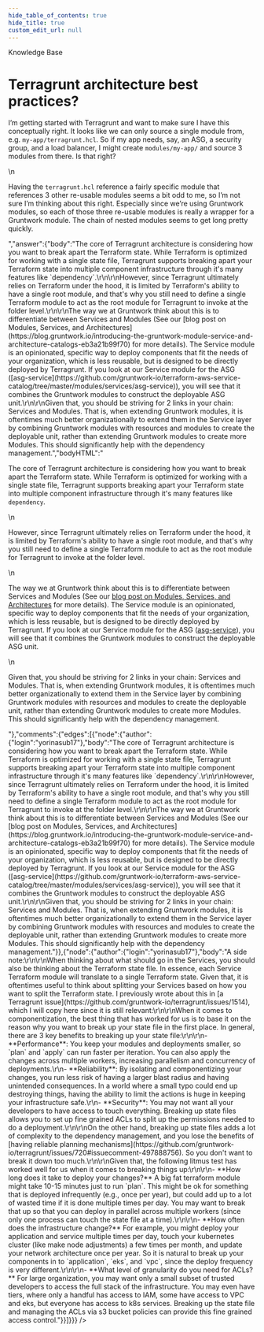 ```yaml
---
hide_table_of_contents: true
hide_title: true
custom_edit_url: null
---
```



<CenterLayout>
<span class="title">Knowledge Base</span>
<h1>Terragrunt architecture best practices?</h1>
<GitHub json={{"id":"D_kwDOF8slf84APcua","number":402,"author":{"login":"yorinasub17"},"title":"Terragrunt architecture best practices?","body":"I’m getting started with Terragrunt and want to make sure I have this conceptually right. It looks like we can only source a single module from, e.g. `my-app/terragrunt.hcl`. So if my app needs, say, an ASG, a security group, and a load balancer, I might create `modules/my-app/` and source 3 modules from there. Is that right?\r\n\r\nHaving the `terragrunt.hcl` reference a fairly specific module that references 3 other re-usable modules seems a bit odd to me, so I’m not sure I’m thinking about this right. Especially since we’re using Gruntwork modules, so each of those three re-usable modules is really a wrapper for a Gruntwork module. The chain of nested modules seems to get long pretty quickly.","bodyHTML":"<p dir=\"auto\">I’m getting started with Terragrunt and want to make sure I have this conceptually right. It looks like we can only source a single module from, e.g. <code class=\"notranslate\">my-app/terragrunt.hcl</code>. So if my app needs, say, an ASG, a security group, and a load balancer, I might create <code class=\"notranslate\">modules/my-app/</code> and source 3 modules from there. Is that right?</p>\n<p dir=\"auto\">Having the <code class=\"notranslate\">terragrunt.hcl</code> reference a fairly specific module that references 3 other re-usable modules seems a bit odd to me, so I’m not sure I’m thinking about this right. Especially since we’re using Gruntwork modules, so each of those three re-usable modules is really a wrapper for a Gruntwork module. The chain of nested modules seems to get long pretty quickly.</p>","answer":{"body":"The core of Terragrunt architecture is considering how you want to break apart the Terraform state. While Terraform is optimized for working with a single state file, Terragrunt supports breaking apart your Terraform state into multiple component infrastructure through it's many features like `dependency`.\r\n\r\nHowever, since Terragrunt ultimately relies on Terraform under the hood, it is limited by Terraform's ability to have a single root module, and that's why you still need to define a single Terraform module to act as the root module for Terragrunt to invoke at the folder level.\r\n\r\nThe way we at Gruntwork think about this is to differentiate between Services and Modules (See our [blog post on Modules, Services, and Architectures](https://blog.gruntwork.io/introducing-the-gruntwork-module-service-and-architecture-catalogs-eb3a21b99f70) for more details). The Service module is an opinionated, specific way to deploy components that fit the needs of your organization, which is less reusable, but is designed to be directly deployed by Terragrunt. If you look at our Service module for the ASG ([asg-service](https://github.com/gruntwork-io/terraform-aws-service-catalog/tree/master/modules/services/asg-service)), you will see that it combines the Gruntwork modules to construct the deployable ASG unit.\r\n\r\nGiven that, you should be striving for 2 links in your chain: Services and Modules. That is, when extending Gruntwork modules, it is oftentimes much better organizationally to extend them in the Service layer by combining Gruntwork modules with resources and modules to create the deployable unit, rather than extending Gruntwork modules to create more Modules. This should significantly help with the dependency management.","bodyHTML":"<p dir=\"auto\">The core of Terragrunt architecture is considering how you want to break apart the Terraform state. While Terraform is optimized for working with a single state file, Terragrunt supports breaking apart your Terraform state into multiple component infrastructure through it's many features like <code class=\"notranslate\">dependency</code>.</p>\n<p dir=\"auto\">However, since Terragrunt ultimately relies on Terraform under the hood, it is limited by Terraform's ability to have a single root module, and that's why you still need to define a single Terraform module to act as the root module for Terragrunt to invoke at the folder level.</p>\n<p dir=\"auto\">The way we at Gruntwork think about this is to differentiate between Services and Modules (See our <a href=\"https://blog.gruntwork.io/introducing-the-gruntwork-module-service-and-architecture-catalogs-eb3a21b99f70\" rel=\"nofollow\">blog post on Modules, Services, and Architectures</a> for more details). The Service module is an opinionated, specific way to deploy components that fit the needs of your organization, which is less reusable, but is designed to be directly deployed by Terragrunt. If you look at our Service module for the ASG (<a href=\"https://github.com/gruntwork-io/terraform-aws-service-catalog/tree/master/modules/services/asg-service\">asg-service</a>), you will see that it combines the Gruntwork modules to construct the deployable ASG unit.</p>\n<p dir=\"auto\">Given that, you should be striving for 2 links in your chain: Services and Modules. That is, when extending Gruntwork modules, it is oftentimes much better organizationally to extend them in the Service layer by combining Gruntwork modules with resources and modules to create the deployable unit, rather than extending Gruntwork modules to create more Modules. This should significantly help with the dependency management.</p>"},"comments":{"edges":[{"node":{"author":{"login":"yorinasub17"},"body":"The core of Terragrunt architecture is considering how you want to break apart the Terraform state. While Terraform is optimized for working with a single state file, Terragrunt supports breaking apart your Terraform state into multiple component infrastructure through it's many features like `dependency`.\r\n\r\nHowever, since Terragrunt ultimately relies on Terraform under the hood, it is limited by Terraform's ability to have a single root module, and that's why you still need to define a single Terraform module to act as the root module for Terragrunt to invoke at the folder level.\r\n\r\nThe way we at Gruntwork think about this is to differentiate between Services and Modules (See our [blog post on Modules, Services, and Architectures](https://blog.gruntwork.io/introducing-the-gruntwork-module-service-and-architecture-catalogs-eb3a21b99f70) for more details). The Service module is an opinionated, specific way to deploy components that fit the needs of your organization, which is less reusable, but is designed to be directly deployed by Terragrunt. If you look at our Service module for the ASG ([asg-service](https://github.com/gruntwork-io/terraform-aws-service-catalog/tree/master/modules/services/asg-service)), you will see that it combines the Gruntwork modules to construct the deployable ASG unit.\r\n\r\nGiven that, you should be striving for 2 links in your chain: Services and Modules. That is, when extending Gruntwork modules, it is oftentimes much better organizationally to extend them in the Service layer by combining Gruntwork modules with resources and modules to create the deployable unit, rather than extending Gruntwork modules to create more Modules. This should significantly help with the dependency management."}},{"node":{"author":{"login":"yorinasub17"},"body":"A side note:\r\n\r\nWhen thinking about what should go in the Services, you should also be thinking about the Terraform state file. In essence, each Service Terraform module will translate to a single Terraform state. Given that, it is oftentimes useful to think about splitting your Services based on how you want to split the Terraform state. I previously wrote about this in [a Terragrunt issue](https://github.com/gruntwork-io/terragrunt/issues/1514), which I will copy here since it is still relevant:\r\n\r\nWhen it comes to componentization, the best thing that has worked for us is to base it on the reason why you want to break up your state file in the first place. In general, there are 3 key benefits to breaking up your state file:\r\n\r\n- **Performance**: You keep your modules and deployments smaller, so `plan` and `apply` can run faster per iteration. You can also apply the changes across multiple workers, increasing parallelism and concurrency of deployments.\r\n- **Reliability**: By isolating and componentizing your changes, you run less risk of having a larger blast radius and having unintended consequences. In a world where a small typo could end up destroying things, having the ability to limit the actions is huge in keeping your infrastructure safe.\r\n- **Security**: You may not want all your developers to have access to touch everything. Breaking up state files allows you to set up fine grained ACLs to split up the permissions needed to do a deployment.\r\n\r\nOn the other hand, breaking up state files adds a lot of complexity to the dependency management, and you lose the benefits of [having reliable planning mechanisms](https://github.com/gruntwork-io/terragrunt/issues/720#issuecomment-497888756). So you don't want to break it down too much.\r\n\r\nGiven that, the following litmus test has worked well for us when it comes to breaking things up:\r\n\r\n- **How long does it take to deploy your changes?** A big fat terraform module might take 10-15 minutes just to run `plan`. This might be ok for something that is deployed infrequently (e.g., once per year), but could add up to a lot of wasted time if it is done multiple times per day. You may want to break that up so that you can deploy in parallel across multiple workers (since only one process can touch the state file at a time).\r\n\r\n- **How often does the infrastructure change?** For example, you might deploy your application and service multiple times per day, touch your kubernetes cluster (like make node adjustments) a few times per month, and update your network architecture once per year. So it is natural to break up your components in to `application`, `eks`, and `vpc`, since the deploy frequency is very different.\r\n\r\n- **What level of granularity do you need for ACLs?** For large organization, you may want only a small subset of trusted developers to access the full stack of the infrastructure. You may even have tiers, where only a handful has access to IAM, some have access to VPC and eks, but everyone has access to k8s services. Breaking up the state file and managing the ACLs via s3 bucket policies can provide this fine grained access control."}}]}}} />

</CenterLayout>
  

<!-- ##DOCS-SOURCER-START
{
  "sourcePlugin": "github-discussions",
  "hash": "d749b742be14ea670e836e60cf42b8f4"
}
##DOCS-SOURCER-END -->
